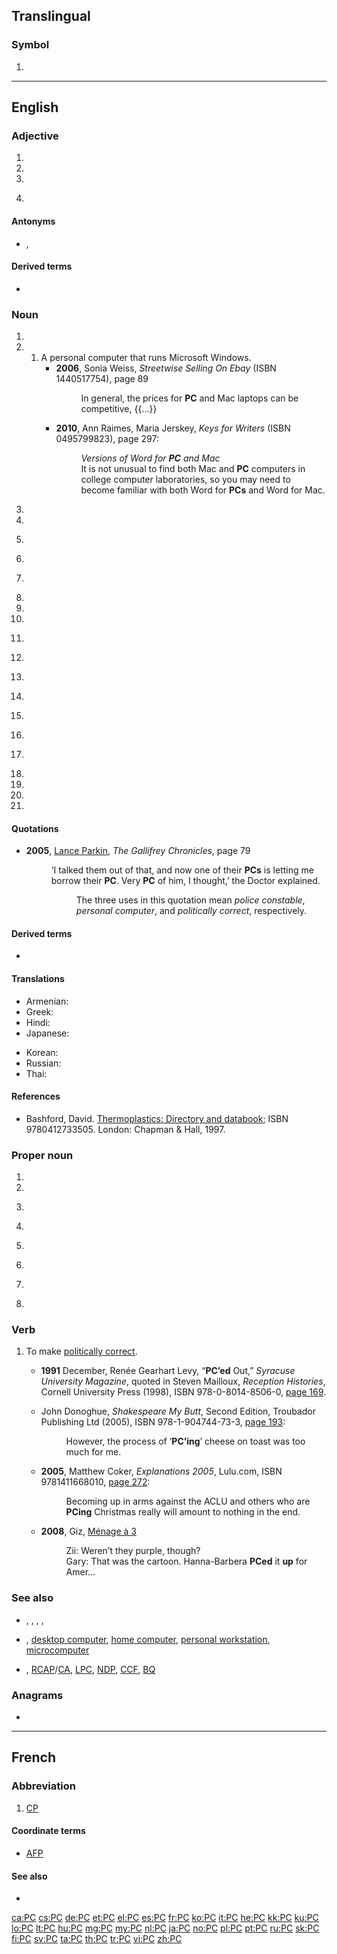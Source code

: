 {{also|pc|pC|pc.|p.c.}}
==Translingual==

===Symbol===
{{head|mul|symbol}}

# {{SI-unit-abb|peta|coulomb|[[electric charge]]}}

----

==English==

===Adjective===
{{en-adj}}

# {{initialism of|[[partially]] [[continuous]]|lang=en}}
# {{initialism of|politically correct|lang=en}}
# {{initialism of|pro-choice|lang=en}}
# {{lb|en|Canada|politics|dated}} {{initialism of|Progressive Conservative|lang=en}}

====Antonyms====
* {{sense|politically correct}} {{l|en|non-PC}}, {{l|en|un-PC}}

====Derived terms====
* {{sense|politically correct}} {{l|en||PC up}}

===Noun===
{{en-noun}}

# {{initialism of|parsec|lang=en}}
# {{initialism of|personal computer|lang=en}}
## A personal computer that runs Microsoft Windows.
##* '''2006''', Sonia Weiss, ''Streetwise Selling On Ebay'' (ISBN 1440517754), page 89
##*: In general, the prices for '''PC''' and Mac laptops can be competitive, {{...}}
##* '''2010''', Ann Raimes, Maria Jerskey, ''Keys for Writers'' (ISBN 0495799823), page 297:
##*: ''Versions of Word for '''PC''' and Mac''
##*: It is not unusual to find both Mac and '''PC''' computers in college computer laboratories, so you may need to become familiar with both Word for '''PCs''' and Word for Mac.
# {{initialism of|photocopy|lang=en}}
# {{initialism of|player character|lang=en}}
# {{lb|en|British|Canada}} {{initialism of|police constable|lang=en}}
# {{initialism of|political correctness|lang=en}}
# {{lb|en|organic chemistry}} {{initialism of|polycarbonate|lang=en}}
# {{initialism of|[[w:Posterior commissure|posterior commissure]]|lang=en}}
# {{initialism of|privy council|lang=en}}
# {{initialism of|privy councillor|lang=en}}
# {{lb|en|US}} {{initialism of|probable cause|lang=en}}
# {{initialism of|[[w:Probate Court|Probate Court]]|lang=en}}
# {{lb|en|TV}} {{initialism of|production code|lang=en}}
# {{initialism of|Professional Corporation|lang=en}}
# {{lb|en|computing}} {{initialism of|program counter|lang=en}}
# {{initialism of|progressive contextualization|lang=en}}
# {{lb|en|Canada|politics|dated}} {{initialism of|Progressive Conservative|lang=en}}
# {{initialism of|protective custody|lang=en}}
# {{initialism of|private chat|lang=en}}
# {{initialism of|pubococcygeus muscle|lang=en}}
# {{initialism of|[[professional]] [[cheerfulness]]|lang=en}}

====Quotations====
* '''2005''', [[w:Lance Parkin|Lance Parkin]], ''The Gallifrey Chronicles'', page 79
*: ‘I talked them out of that, and now one of their '''PCs''' is letting me borrow their '''PC'''. Very '''PC''' of him, I thought,’ the Doctor explained.
*:: The three uses in this quotation mean ''police constable'', ''personal computer'', and ''politically correct'', respectively.

====Derived terms====
* {{sense|police constable}} {{l|en|WPC}}

====Translations====
{{trans-top|initialism of personal computer}}
* Armenian: {{t|hy|ԱՀ|sc=Armn}}
* Greek: {{t+|el|Η/Υ|m}}
* Hindi: {{t|hi|पी सी|sc=Deva}}
* Japanese: {{t+|ja|パソコン|tr=pasokon|sc=Jpan}}
{{trans-mid}}
* Korean: {{t+|ko|피시|sc=Kore}}
* Russian: {{t+|ru|ПК|m}}
* Thai: {{t|th|พีซี|sc=Thai}}
{{trans-bottom}}

====References====
* {{lb|en|organic chemistry}} Bashford, David. [http://books.google.com/books?id=ycLq-EYaE0QC&dq=a.+schulman&source=gbs_navlinks_s Thermoplastics: Directory and databook]; ISBN 9780412733505. London: Chapman & Hall, 1997.

===Proper noun===
{{en-proper noun}}

# {{initialism of|Proto-Celtic|lang=en}}
# {{initialism of|[[w:Penn Central|Penn Central]]|lang=en}}
# {{lb|en|US|navy}} {{initialism of|[[w:Coastal Patrol|Coastal Patrol]]|lang=en}}
# {{initialism of|[[w:Phrozen Crew|Phrozen Crew]]|lang=en}}
# {{lb|en|British|politics}} {{initialism of|[[w:Plaid Cymru|Plaid Cymru]]|lang=en}}
# {{lb|en|US}} {{initialism of|[[w:Presbyterian Church|Presbyterian Church]]|lang=en}}
# {{lb|en|Canada|politics}} {{initialism of|[[w:Progressive Canadian Party|Progressive Canadian Party]]|lang=en}}
# {{lb|en|Canada|politics|dated}} {{initialism of|Progressive Conservative Party|lang=en}}

===Verb===
{{en-verb}}

# {{lb|en|sometimes with ''up''}} To make [[politically correct]].
#* '''1991''' December, Renée Gearhart Levy, “'''PC’ed''' Out,” ''Syracuse University Magazine'', quoted in Steven Mailloux, ''Reception Histories'', Cornell University Press (1998), ISBN 978-0-8014-8506-0, [http://books.google.com/books?id=0GMcOD2Whq4C&pg=PA169&dq=PC'ed page 169].
#* {{ante|2005}} John Donoghue, ''Shakespeare My Butt'', Second Edition, Troubador Publishing Ltd (2005), ISBN 978-1-904744-73-3, [http://books.google.com/books?id=RZTrIQk_j5YC&pg=PA193&dq=PC'ing page 193]:
#*: However, the process of ‘'''PC’ing'''’ cheese on toast was too much for me.
#* '''2005''', Matthew Coker, ''Explanations 2005'', Lulu.com, ISBN 9781411668010, [http://books.google.com/books?id=pgPfBdXIy1EC&pg=PA272&dq=PCing page 272]:
#*: Becoming up in arms against the ACLU and others who are '''PCing''' Christmas really will amount to nothing in the end.
#* '''2008''', Giz, [http://www.menagea3.net/d/20081213.html Ménage à 3]
#*: Zii: Weren’t they purple, though?
#*: Gary: That was the cartoon. Hanna-Barbera '''PCed''' it '''up''' for Amer…

===See also===
* {{sense|policing}} {{l|en|supt.}}, {{l|en|DCI}}, {{l|en|DI}}, {{l|en|DS}}, {{l|en|DC}}
* {{sense|computing}} {{l|en|Mac}}, [[desktop computer]], [[home computer]], [[personal workstation]], [[microcomputer]]
* {{sense|Canadian politics}} {{l|en|CPC}}, [[RCAP]]/[[CA]], [[LPC]], [[NDP]], [[CCF]], [[BQ]]

===Anagrams===
* {{l|en|CP}}

----

==French==

===Abbreviation===
{{rfc-header|Abbreviation}}
{{head|fr|abbreviation}}
# {{lb|fr|journalism|in Canada}} [[CP]] {{initialism of|lang=fr|[[presse|Presse]] [[canadienne]]}} {{gloss|Canadian Press}}

====Coordinate terms====
{{sense|Presse canadienne}}
* [[AFP]] {{qualifier|France}}

====See also====
* {{pedia|lang=fr|Presse canadienne}}

[[ca:PC]]
[[cs:PC]]
[[de:PC]]
[[et:PC]]
[[el:PC]]
[[es:PC]]
[[fr:PC]]
[[ko:PC]]
[[it:PC]]
[[he:PC]]
[[kk:PC]]
[[ku:PC]]
[[lo:PC]]
[[lt:PC]]
[[hu:PC]]
[[mg:PC]]
[[my:PC]]
[[nl:PC]]
[[ja:PC]]
[[no:PC]]
[[pl:PC]]
[[pt:PC]]
[[ru:PC]]
[[sk:PC]]
[[fi:PC]]
[[sv:PC]]
[[ta:PC]]
[[th:PC]]
[[tr:PC]]
[[vi:PC]]
[[zh:PC]]